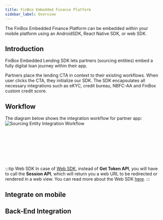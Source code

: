 ```yaml
---
title: FinBox Embedded Finance Platform
sidebar_label: Overview
--- 
```




The FinBox Embedded Finance Platform can be embedded within your mobile platform using an AndroidSDK, React Native SDK, or web SDK.

## Introduction

FinBox Embedded Lending SDK lets partners (sourcing entities) embed a fully digital loan journey within their app.

Partners place the lending CTA in context to their existing workflows. When user clicks the CTA, they initialize our SDK. The SDK encapsulates all necessary integrations such as eKYC, credit bureau, NBFC-AA and FinBox custom credit score.

## Workflow
The diagram below shows the integration workflow for partner app:
<img src="https://finbox-cdn.s3.ap-south-1.amazonaws.com/docs/assets/ill_sourcing_entity_flow.png" alt="Sourcing Entity Integration Workflow" />

<div>
<br></br>
<br></br>
<br></br>
</div>

:::tip Web SDK
In case of [Web SDK](/middleware/web-sdk.html), instead of **Get Token API**, you will have to call the **Session API**, which will return you a web URL to be redirected or rendered in a web view. You can read more about the Web SDK [here](/middleware/web-sdk.html).
:::



## Integrate on mobile

<div class="row">

 <div class="col">
     <RedisCard 
        title="Android SDK" 
        img="/src/public/Android.png"
        description="Create database using Redis Enterprise Cloud" 
        page="/create/rediscloud"
        />
 </div>


 <div class="col">
    <RedisCard 
        title="React Native" 
        img="/src/public/React.png"
        description="Create Redis database on Heroku" 
        page="/create/heroku"
        />
 </div>


 <div class="col">
    <RedisCard 
        title="Javascript SDK" 
        img="/src/public/JS.png"
        description="Create Redis database on Azure Cache" 
        page="/create/azure"
        />
 </div>
</div>



## Back-End Integration

<div class="row">

 <div class="col">
    <RedisCard 
        title="Rest APIs" 
        description="Create Redis database on Azure Cache" 
        page="/create/azure"
        />
 </div>
 </div>